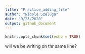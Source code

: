 ```yaml
---
title: "Practice_adding_file"
author: "Nicole Szeluga"
date: "9/23/2020"
output: github_document
---
```


```r
knitr::opts_chunk$set(echo = TRUE)
```


will we be writing on thr same line?